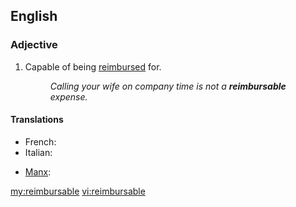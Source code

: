 ==English==

===Adjective===
{{en-adj|-}}

#Capable of being [[reimburse]]d for.
#:''Calling your wife on company time is not a '''reimbursable''' expense.''

====Translations====
{{trans-top}}
* French: {{t|fr|remboursable}}
* Italian: {{t|it|rimborsabile}}
{{trans-mid}}
* [[Manx]]: {{t|gv|yn-aaeeck}}
{{trans-bottom}}

[[my:reimbursable]]
[[vi:reimbursable]]